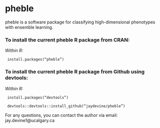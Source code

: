 # pheble
pheble is a software package for classifying high-dimensional phenotypes with ensemble learning.

### To install the current pheble R package from CRAN:

<i> Within R:</i>

<code> install.packages("pheble") </code>

### To install the current pheble R package from Github using devtools:

<i> Within R:</i>

<code> install.packages("devtools") </code>

<code> devtools::devtools::install_github(“jaydevine/pheble”) </code>

For any questions, you can contact the author via email: jay.devine1@ucalgary.ca
